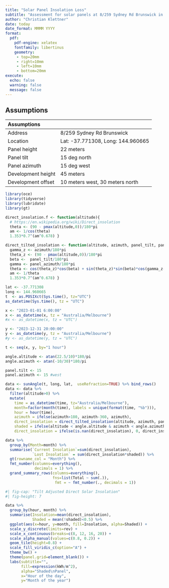 ```yaml
---
title: "Solar Panel Insolation Loss"
subtitle: "Assessment for solar panels at 8/259 Sydney Rd Brunswick in response to shading by proposed development at 10 Dawson St Brunswick"
author: "Christian Klettner"
date: today
date_format: MMMM YYYY
format: 
  pdf: 
    pdf-engine: xelatex
    fontfamily: libertinus
    geometry: 
     - top=20mm
     - right=10mm
     - left=10mm
     - bottom=20mm    
execute: 
  echo: false
  warning: false
  message: false
---
```


## Assumptions

|Assumptions | |
|:----|:------|
| Address | 8/259 Sydney Rd Brunswick | 
| Location | Lat: -37.771308, Long: 144.960665 |
| Panel height | 22 meters | 
| Panel tilt | 15 deg north |
| Panel azimuth | 15 deg west |
| Development height | 45 meters |
| Development offset | 10 meters west, 30 meters north | 



```r
library(oce)
library(tidyverse)
library(lubridate)
library(gt)

direct_insolation.f <- function(altitude){ 
  # https://en.wikipedia.org/wiki/Direct_insolation
  theta <- (90 - pmax(altitude,0))/180*pi
  am <- 1/cos(theta)
  1.353*0.7^(am^0.678) }

direct_tilted_insolation <- function(altitude, azimuth, panel_tilt, panel_azimuth) { 
  gamma_z <- azimuth/180*pi
  theta_z <- (90 - pmax(altitude,0))/180*pi
  beta <-  panel_tilt/180*pi 
  gamma <- panel_azimuth/180*pi 
  theta <- cos(theta_z)*cos(beta) + sin(theta_z)*sin(beta)*cos(gamma_z- gamma)
  am <- 1/theta
  1.353*0.7^(am^0.678) }

```


```r
lat <- -37.771308
long <- 144.960665
t  <- as.POSIXct(Sys.time(), tz="UTC")
as_datetime(Sys.time(), tz = "UTC")

x <- "2023-01-01 6:00:00"
x <- as_datetime(x, tz = "Australia/Melbourne")
#x <- as_datetime(x, tz = "UTC")

y <- "2023-12-31 20:00:00"
y <- as_datetime(y, tz = "Australia/Melbourne")
#y <- as_datetime(y, tz = "UTC")

t <- seq(x, y, by="1 hour")
```

```r

angle.altitude <- atan(22.5/10)*180/pi
angle.azimuth <- atan(-10/30)*180/pi  

panel.tilt <- 15
panel.azimuth <- 15 #west
```

```r
data <- sunAngle(t, long, lat,  useRefraction=TRUE) %>% bind_rows() 
data <- data %>% 
  filter(altitude>0) %>% 
  mutate(
    time = as_datetime(time, tz="Australia/Melbourne"), 
    month=factor(month(time), labels = unique(format(time, "%b"))),
    hour = hour(time), 
    azimuth = ifelse(azimuth>180, azimuth-360, azimuth),  
    direct_insolation = direct_tilted_insolation(altitude, azimuth, panel.tilt, panel.azimuth),  
    shaded = ifelse(altitude < angle.altitude & azimuth < angle.azimuth, TRUE, FALSE), 
    direct_insolation = ifelse(is.nan(direct_insolation), 0, direct_insolation)) 
```




```r
data %>% 
  group_by(Month=month) %>% 
  summarise(`Current Insolation`=sum(direct_insolation), 
            `Lost Insolation` = sum(direct_insolation*shaded)) %>% 
  gt(rowname_col = "Month") %>% 
  fmt_number(columns=everything(), 
             decimals = 1) %>% 
  grand_summary_rows(columns=everything(), 
                     fns=list(Total ~ sum(.)), 
                      fmt = ~ fmt_number(., decimals = 1))
```

```r
#| fig-cap: "Tilt Adjusted Direct Solar Insolation"
#| fig-height: 7

data %>% 
  group_by(hour, month) %>% 
  summarise(Insolation=mean(direct_insolation), 
            Shaded = mean(!shaded)<0.5) %>% 
  ggplot(aes(x=hour, y=month, fill=Insolation, alpha=Shaded)) + 
  scale_y_discrete(limits=rev) + 
  scale_x_continuous(breaks=c(8, 12, 16, 20)) + 
  scale_alpha_manual(values=c(0.8, 0.2)) + 
  geom_tile(height=0.8) + 
  scale_fill_viridis_c(option="A") + 
  theme_bw() + 
  theme(panel.grid=element_blank()) + 
  labs(subtitle="",
       fill=expression(kWh/m^2), 
       alpha="Shaded\nPanel", 
       x="Hour of the day", 
       y="Month of the year")
```


